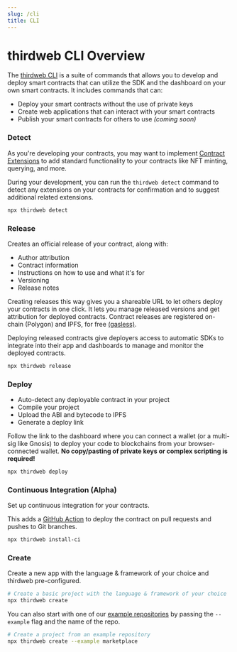 ---
slug: /cli
title: CLI
---

# thirdweb CLI Overview

The [thirdweb CLI](https://github.com/thirdweb-dev/thirdweb-cli) is a suite of commands that allows you to develop and deploy smart contracts that
can utilize the SDK and the dashboard on your own smart contracts. It includes commands that can:

- Deploy your smart contracts without the use of private keys
- Create web applications that can interact with your smart contracts
- Publish your smart contracts for others to use _(coming soon)_

### Detect

As you're developing your contracts, you may want to implement [Contract Extensions](https://portal.thirdweb.com/thirdweb-deploy/contract-extensions) to add standard functionality to your contracts like NFT minting, querying, and more.

During your development, you can run the `thirdweb detect` command to detect any extensions on your contracts for confirmation and to suggest additional related extensions.

```bash
npx thirdweb detect
```

### Release

Creates an official release of your contract, along with:

- Author attribution
- Contract information
- Instructions on how to use and what it's for
- Versioning
- Release notes

Creating releases this way gives you a shareable URL to let others deploy your contracts in one click. It lets you manage released versions and get attribution for deployed contracts. Contract releases are registered on-chain (Polygon) and IPFS, for free [(gasless)](/advanced-features/gasless-transactions).

Deploying released contracts give deployers access to automatic SDKs to integrate into their app and dashboards to manage and monitor the deployed contracts.

```bash
npx thirdweb release
```

### Deploy

- Auto-detect any deployable contract in your project
- Compile your project
- Upload the ABI and bytecode to IPFS
- Generate a deploy link

Follow the link to the dashboard where you can connect a wallet (or a multi-sig like Gnosis) to deploy your code to blockchains from your browser-connected wallet. **No copy/pasting of private keys or complex scripting is required!**

```bash
npx thirdweb deploy
```

### Continuous Integration (Alpha)

Set up continuous integration for your contracts.

This adds a [GitHub Action](https://github.com/features/actions) to deploy the contract on pull requests and pushes to Git branches.

```bash
npx thirdweb install-ci
```

### Create

Create a new app with the language & framework of your choice and thirdweb pre-configured.

```bash
# Create a basic project with the language & framework of your choice
npx thirdweb create
```

You can also start with one of our [example repositories](https://github.com/thirdweb-example) by passing the `--example` flag and the name of the repo.

```bash
# Create a project from an example repository
npx thirdweb create --example marketplace
```
